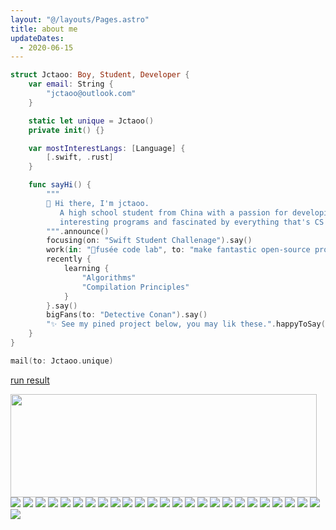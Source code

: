 ```yaml
---
layout: "@/layouts/Pages.astro"
title: about me
updateDates:
  - 2020-06-15
---
```


```swift
struct Jctaoo: Boy, Student, Developer {
    var email: String {
        "jctaoo@outlook.com"
    }

    static let unique = Jctaoo()
    private init() {}

    var mostInterestLangs: [Language] {
        [.swift, .rust]
    }

    func sayHi() {
        """
        👋 Hi there, I'm jctaoo.
           A high school student from China with a passion for developing some
           interesting programs and fascinated by everything that's CS related.
        """.announce()
        focusing(on: "Swift Student Challenage").say()
        work(in: "🚀fusée code lab", to: "make fantastic open-source programs").say()
        recently {
            learning {
                "Algorithms"
                "Compilation Principles"
            }
        }.say()
        bigFans(to: "Detective Conan").say()
        "✨ See my pined project below, you may lik these.".happyToSay()
    }
}

mail(to: Jctaoo.unique)

```

[run result](./result.md)

<p>
  <img align="left" width="490" height="165" src="https://github-readme-stats.vercel.app/api?username=jctaoo&show_icons=true&hide_border=false"/>
  <p>
    <img src="https://img.shields.io/badge/-Rust-a72145?style=flat-square&logo=rust&logoColor=white"/>
    <img src="https://img.shields.io/badge/-Swift-f9943a?style=flat-square&logo=swift&logoColor=white"/>
    <img src="https://img.shields.io/badge/-Dart-23A9F2?style=flat-square&logo=dart&logoColor=white"/>
    <img src="https://img.shields.io/badge/-Kotlin-FF9736?style=flat-square&logo=kotlin&logoColor=white"/>
    <img src="https://img.shields.io/badge/-TypeScript-3178c6?style=flat-square&logo=typescript&logoColor=white"/>
    <img src="https://img.shields.io/badge/-JavaScript-yellow?style=flat-square&logo=javascript&logoColor=white"/>
    <img src="https://img.shields.io/badge/-Golang-07acd7?style=flat-square&logo=go&logoColor=white"/>
    <img src="https://img.shields.io/badge/-C++-00599C?style=flat-square&logo=c&logoColor=white"/>
    <img src="https://img.shields.io/badge/-java-E34A86?style=flat-square&logo=java&logoColor=white"/>
    <img src="https://img.shields.io/badge/-Python-244a6c?style=flat-square&logo=Python&logoColor=white"/>
    <img src="https://img.shields.io/badge/-React-blue?style=flat-square&logo=react&logoColor=white"/>
    <img src="https://img.shields.io/badge/-Vue-42B883?style=flat-square&logo=Vue.js&logoColor=white"/>
    <img src="https://img.shields.io/badge/-Nodejs-74ad63?style=flat-square&logo=Node.js&logoColor=white"/>
    <img src="https://img.shields.io/badge/-Electron-2b2f3b?style=flat-square&logo=electron&logoColor=white"/>
    <img src="https://img.shields.io/badge/-Flutter-blue?style=flat-square&logo=flutter&logoColor=white"/>
    <img src="https://img.shields.io/badge/-Gatsby-633294?style=flat-square&logo=gatsby&logoColor=white"/>
    <img src="https://img.shields.io/badge/-Spring-green?style=flat-square&logo=spring&logoColor=white"/>
    <img src="https://img.shields.io/badge/-Realm-59579d?style=flat-square&logo=realm&logoColor=white"/>
    <img src="https://img.shields.io/badge/-GraphQL-E10098?style=flat-square&logo=graphql&logoColor=white"/>
    <img src="https://img.shields.io/badge/-Redis-be2019?style=flat-square&logo=Redis&logoColor=white"/>
    <img src="https://img.shields.io/badge/-MySQL-F29111?style=flat-square&logo=mysql&logoColor=white"/>
    <img src="https://img.shields.io/badge/-MongoDB-3ea546?style=flat-square&logo=mongodb&logoColor=white"/>
    <img src="https://img.shields.io/badge/-Docker-0a68af?style=flat-square&logo=docker&logoColor=white"/>
    <img src="https://img.shields.io/badge/-Nginx-419b44?style=flat-square&logo=nginx&logoColor=white"/>
    <img src="https://img.shields.io/badge/-TravisCI-9b2328?style=flat-square&logo=travis&logoColor=white"/>
    <img src="https://img.shields.io/badge/-Sketch-FA6400?style=flat-square&logo=sketch&logoColor=white"/>
  </p>
</p>
